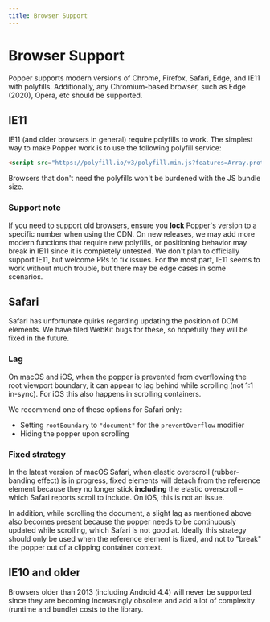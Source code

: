 ```yaml
---
title: Browser Support
---
```


# Browser Support

Popper supports modern versions of Chrome, Firefox, Safari, Edge, and IE11 with
polyfills. Additionally, any Chromium-based browser, such as Edge (2020), Opera,
etc should be supported.

<x-ad />

## IE11

IE11 (and older browsers in general) require polyfills to work. The simplest way
to make Popper work is to use the following polyfill service:

```html
<script src="https://polyfill.io/v3/polyfill.min.js?features=Array.prototype.find,Array.prototype.includes,Array.from,Object.entries,Promise,Object.assign"></script>
```

Browsers that don't need the polyfills won't be burdened with the JS bundle
size.

### Support note

If you need to support old browsers, ensure you **lock** Popper's version to a
specific number when using the CDN. On new releases, we may add more modern
functions that require new polyfills, or positioning behavior may break in IE11
since it is completely untested. We don't plan to officially support IE11, but
welcome PRs to fix issues. For the most part, IE11 seems to work without much
trouble, but there may be edge cases in some scenarios.

## Safari

Safari has unfortunate quirks regarding updating the position of DOM elements.
We have filed WebKit bugs for these, so hopefully they will be fixed in the
future.

### Lag

On macOS and iOS, when the popper is prevented from overflowing the root
viewport boundary, it can appear to lag behind while scrolling (not 1:1
in-sync). For iOS this also happens in scrolling containers.

We recommend one of these options for Safari only:

- Setting `rootBoundary` to `"document"` for the `preventOverflow` modifier
- Hiding the popper upon scrolling

### Fixed strategy

In the latest version of macOS Safari, when elastic overscroll (rubber-banding
effect) is in progress, fixed elements will detach from the reference element
because they no longer stick **including** the elastic overscroll – which Safari
reports scroll to include. On iOS, this is not an issue.

In addition, while scrolling the document, a slight lag as mentioned above also
becomes present because the popper needs to be continuously updated while
scrolling, which Safari is not good at. Ideally this strategy should only be
used when the reference element is fixed, and not to "break" the popper out of a
clipping container context.

## IE10 and older

Browsers older than 2013 (including Android 4.4) will never be supported since
they are becoming increasingly obsolete and add a lot of complexity (runtime and
bundle) costs to the library.
